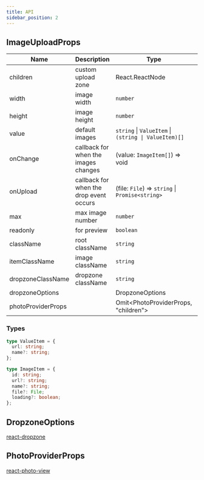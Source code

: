 ```yaml
---
title: API
sidebar_position: 2
---
```


## ImageUploadProps

| Name               | Description                             | Type                                                 | Default                                   |
| ------------------ | --------------------------------------- | ---------------------------------------------------- | ----------------------------------------- |
| children           | custom upload zone                      | React.ReactNode                                      |                                           |
| width              | image width                             | `number`                                             | 100                                       |
| height             | image height                            | `number`                                             | `width`                                   |
| value              | default images                          | `string` \| `ValueItem` \| `(string \| ValueItem)[]` | []                                        |
| onChange           | callback for when the images changes    | (value: `ImageItem[]`) => void                       |                                           |
| onUpload           | callback for when the drop event occurs | (file: `File`) => `string` \| `Promise<string>`      | (file: File) => URL.createObjectURL(file) |
| max                | max image number                        | `number`                                             | Infinity                                  |
| readonly           | for preview                             | `boolean`                                            |                                           |
| className          | root className                          | `string`                                             |                                           |
| itemClassName      | image className                         | `string`                                             |                                           |
| dropzoneClassName  | dropzone className                      | `string`                                             |                                           |
| dropzoneOptions    |                                         | DropzoneOptions                                      |                                           |
| photoProviderProps |                                         | Omit\<PhotoProviderProps, "children"\>               |                                           |

### Types

```ts
type ValueItem = {
  url: string;
  name?: string;
};

type ImageItem = {
  id: string;
  url?: string;
  name?: string;
  file?: File;
  loading?: boolean;
};
```

## DropzoneOptions

[react-dropzone](https://react-dropzone.js.org/#section-components)

## PhotoProviderProps

[react-photo-view](https://react-photo-view.vercel.app/en-US/docs/api#photoprovider)
